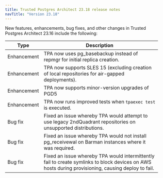 ```yaml
---
title: Trusted Postgres Architect 23.18 release notes 
navTitle: "Version 23.18"
---
```



New features, enhancements, bug fixes, and other changes in Trusted Postgres Architect 23.16 include the following:

| Type | Description |
| ---- |------------ |
| Enhancement | TPA now uses pg_basebackup instead of repmgr for initial replica creation. |
| Enhancement | TPA now supports SLES 15 (excluding creation of local repositories for air-gapped deployments). |
| Enhancement | TPA now supports minor-version upgrades of PGD5 |
| Enhancement | TPA now runs improved tests when `tpaexec test` is executed. |
| Bug fix | Fixed an issue whereby TPA would attempt to use legacy 2ndQuadrant repositories on unsupported distributions. |
| Bug fix | Fixed an issue whereby TPA would not install pg_receivewal on Barman instances where it was required. |
| Bug fix | Fixed an issue whereby TPA would intermittently fail to create symlinks to block devices on AWS hosts during provisioning, causing deploy to fail. |